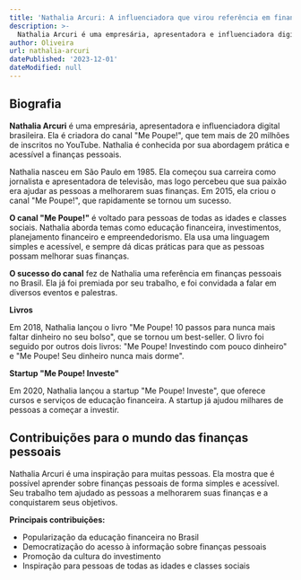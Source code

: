 ```yaml
---
title: 'Nathalia Arcuri: A influenciadora que virou referência em finanças pessoais'
description: >-
  Nathalia Arcuri é uma empresária, apresentadora e influenciadora digital brasileira. Ela é criadora do canal "Me Poupe!"
author: Oliveira
url: nathalia-arcuri
datePublished: '2023-12-01'
dateModified: null
---
```


## Biografia

**Nathalia Arcuri** é uma empresária, apresentadora e influenciadora digital brasileira. Ela é criadora do canal "Me Poupe!", que tem mais de 20 milhões de inscritos no YouTube. Nathalia é conhecida por sua abordagem prática e acessível a finanças pessoais.

Nathalia nasceu em São Paulo em 1985. Ela começou sua carreira como jornalista e apresentadora de televisão, mas logo percebeu que sua paixão era ajudar as pessoas a melhorarem suas finanças. Em 2015, ela criou o canal "Me Poupe!", que rapidamente se tornou um sucesso.

**O canal "Me Poupe!"** é voltado para pessoas de todas as idades e classes sociais. Nathalia aborda temas como educação financeira, investimentos, planejamento financeiro e empreendedorismo. Ela usa uma linguagem simples e acessível, e sempre dá dicas práticas para que as pessoas possam melhorar suas finanças.

**O sucesso do canal** fez de Nathalia uma referência em finanças pessoais no Brasil. Ela já foi premiada por seu trabalho, e foi convidada a falar em diversos eventos e palestras.

**Livros**

Em 2018, Nathalia lançou o livro "Me Poupe! 10 passos para nunca mais faltar dinheiro no seu bolso", que se tornou um best-seller. O livro foi seguido por outros dois livros: "Me Poupe! Investindo com pouco dinheiro" e "Me Poupe! Seu dinheiro nunca mais dorme".

**Startup "Me Poupe! Investe"**

Em 2020, Nathalia lançou a startup "Me Poupe! Investe", que oferece cursos e serviços de educação financeira. A startup já ajudou milhares de pessoas a começar a investir.

## Contribuições para o mundo das finanças pessoais

Nathalia Arcuri é uma inspiração para muitas pessoas. Ela mostra que é possível aprender sobre finanças pessoais de forma simples e acessível. Seu trabalho tem ajudado as pessoas a melhorarem suas finanças e a conquistarem seus objetivos.

**Principais contribuições:**

* Popularização da educação financeira no Brasil
* Democratização do acesso à informação sobre finanças pessoais
* Promoção da cultura do investimento
* Inspiração para pessoas de todas as idades e classes sociais
